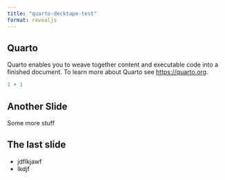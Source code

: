 ```yaml
---
title: "quarto-decktape-test"
format: revealjs
---
```


## Quarto

Quarto enables you to weave together content and executable code into a finished document. To learn more about Quarto see <https://quarto.org>.

```r
1 + 1
```

## Another Slide

Some more stuff

## The last slide

::: incremental
-   jdflkjawf
-   lkdjf
:::
